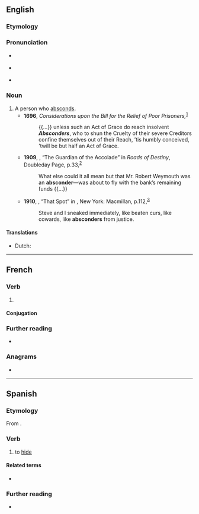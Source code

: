 ==English==

===Etymology===
{{suffix|abscond|er|id2=agent noun|lang=en}}

===Pronunciation===
* {{a|US}} {{IPA|/æbˈskɑn.dɚ/|/æbˈzkɑn.dɚ/|lang=en}}
* {{a|RP}} {{IPA|/æbˈskɒn.dɚ/|lang=en}}
* {{rhymes|ɒndə(ɹ)|lang=en}}

===Noun===
{{en-noun}}

# A person who [[abscond]]s. {{defdate|First attested in the late 17th century.}}
#* '''1696''', ''Considerations upon the Bill for the Relief of Poor Prisoners,''<sup>[http://name.umdl.umich.edu/A80371.0001.001]</sup>
#*: {{...}} unless such an Act of Grace do reach insolvent '''''Absconders''''', who to shun the Cruelty of their severe Creditors confine themselves out of their Reach, ’tis humbly conceived, ’twill be but half an Act of Grace.
#* '''1909''', {{w|O. Henry}}, “The Guardian of the Accolade” in ''Roads of Destiny'', Doubleday Page, p.{{nbsp}}33,<sup>[https://archive.org/details/roadsofdestiny00henrrich]</sup>
#*: What else could it all mean but that Mr. Robert Weymouth was an '''absconder'''—was about to fly with the bank’s remaining funds {{...}}
#* '''1910''', {{w|Jack London}}, “That Spot” in ''{{w|Lost Face}}'', New York: Macmillan, p.{{nbsp}}112,<sup>[https://archive.org/details/lostface00londuoft]</sup>
#*: Steve and I sneaked immediately, like beaten curs, like cowards, like '''absconders''' from justice.

====Translations====
{{trans-top|one who absconds}}
* Dutch: {{t|nl|drosser|n}}
{{trans-mid}}
{{trans-bottom}}

----

==French==

===Verb===
{{fr-verb}}

# {{obsolete form of|abscondre|lang=fr}}

====Conjugation====
{{fr-conj-auto}}

===Further reading===
* {{R:TLFi}}

===Anagrams===
* {{l|fr|abscondre}}

----

==Spanish==

===Etymology===
From {{der|es|la|abscondo}}.

===Verb===
{{es-verb|abscond|er}}

# {{lb|es|obsolete|transitive}} to [[hide]]
#: {{syn|es|esconder}}

====Related terms====
* {{l|es|esconder}}

===Further reading===
* {{R:DRAE 2001}}